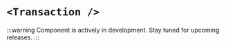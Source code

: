 
# `<Transaction />`

:::warning
Component is actively in development. Stay tuned for upcoming releases.
:::

